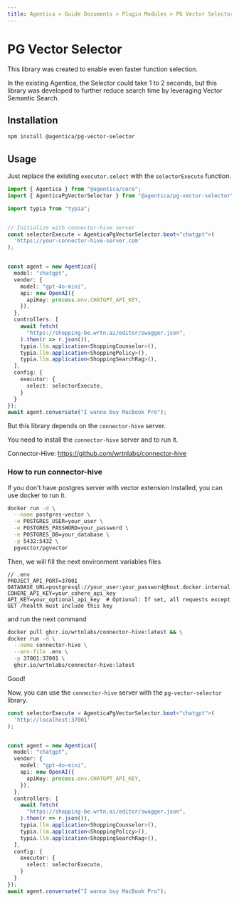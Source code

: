 ```yaml
---
title: Agentica > Guide Documents > Plugin Modules > PG Vector Selector
---
```


# PG Vector Selector
This library was created to enable even faster function selection.

In the existing Agentica, the Selector could take 1 to 2 seconds, but this library was developed to further reduce search time by leveraging Vector Semantic Search.

## Installation

```bash
npm install @agentica/pg-vector-selector
```

## Usage

Just replace the existing `executor.select` with the `selectorExecute` function.

```typescript
import { Agentica } from "@agentica/core";
import { AgenticaPgVectorSelector } from "@agentica/pg-vector-selector";

import typia from "typia";


// Initialize with connector-hive server
const selectorExecute = AgenticaPgVectorSelector.boot<"chatgpt">(
  'https://your-connector-hive-server.com'
);


const agent = new Agentica({
  model: "chatgpt",
  vendor: {
    model: "gpt-4o-mini",
    api: new OpenAI({
      apiKey: process.env.CHATGPT_API_KEY,
    }),
  },
  controllers: [
    await fetch(
      "https://shopping-be.wrtn.ai/editor/swagger.json",
    ).then(r => r.json()),
    typia.llm.application<ShoppingCounselor>(),
    typia.llm.application<ShoppingPolicy>(),
    typia.llm.application<ShoppingSearchRag>(),
  ],
  config: {
    executor: {
      select: selectorExecute,
    }
  }
});
await agent.conversate("I wanna buy MacBook Pro");
```

But this library depends on the `connector-hive` server.

You need to install the `connector-hive` server and to run it.

Connector-Hive: https://github.com/wrtnlabs/connector-hive

### How to run connector-hive

If you don't have postgres server with vector extension installed, you can use docker to run it.

```bash
docker run -d \
  --name postgres-vector \
  -e POSTGRES_USER=your_user \
  -e POSTGRES_PASSWORD=your_password \
  -e POSTGRES_DB=your_database \
  -p 5432:5432 \
  pgvector/pgvector
```

Then, we will fill the next environment variables files

```env
// .env
PROJECT_API_PORT=37001
DATABASE_URL=postgresql://your_user:your_password@host.docker.internal:5432/your_database
COHERE_API_KEY=your_cohere_api_key
API_KEY=your_optional_api_key  # Optional: If set, all requests except GET /health must include this key
```

and run the next command
```bash
docker pull ghcr.io/wrtnlabs/connector-hive:latest && \
docker run -d \
  --name connector-hive \
  --env-file .env \
  -p 37001:37001 \
  ghcr.io/wrtnlabs/connector-hive:latest
```

Good!

Now, you can use the `connector-hive` server with the `pg-vector-selector` library.

```typescript
const selectorExecute = AgenticaPgVectorSelector.boot<"chatgpt">(
  'http://localhost:37001'
);


const agent = new Agentica({
  model: "chatgpt",
  vendor: {
    model: "gpt-4o-mini",
    api: new OpenAI({
      apiKey: process.env.CHATGPT_API_KEY,
    }),
  },
  controllers: [
    await fetch(
      "https://shopping-be.wrtn.ai/editor/swagger.json",
    ).then(r => r.json()),
    typia.llm.application<ShoppingCounselor>(),
    typia.llm.application<ShoppingPolicy>(),
    typia.llm.application<ShoppingSearchRag>(),
  ],
  config: {
    executor: {
      select: selectorExecute,
    }
  }
});
await agent.conversate("I wanna buy MacBook Pro");
```